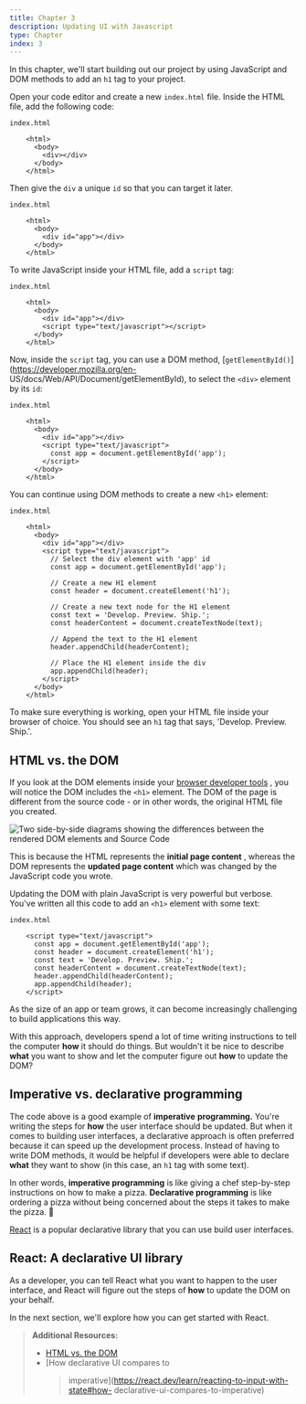 ```yaml
---
title: Chapter 3
description: Updating UI with Javascript
type: Chapter
index: 3
---
```


In this chapter, we'll start building out our project by using JavaScript and
DOM methods to add an `h1` tag to your project.

Open your code editor and create a new `index.html` file. Inside the HTML
file, add the following code:

```tsx
index.html

    <html>
      <body>
        <div></div>
      </body>
    </html>
```

Then give the `div` a unique `id` so that you can target it later.

```tsx
index.html

    <html>
      <body>
        <div id="app"></div>
      </body>
    </html>
```

To write JavaScript inside your HTML file, add a `script` tag:

```tsx
index.html

    <html>
      <body>
        <div id="app"></div>
        <script type="text/javascript"></script>
      </body>
    </html>
```

Now, inside the `script` tag, you can use a DOM method,
[`getElementById()`](https://developer.mozilla.org/en-
US/docs/Web/API/Document/getElementById), to select the `<div>` element by its
`id`:

```tsx
index.html

    <html>
      <body>
        <div id="app"></div>
        <script type="text/javascript">
          const app = document.getElementById('app');
        </script>
      </body>
    </html>
```

You can continue using DOM methods to create a new `<h1>` element:

```tsx
index.html

    <html>
      <body>
        <div id="app"></div>
        <script type="text/javascript">
          // Select the div element with 'app' id
          const app = document.getElementById('app');

          // Create a new H1 element
          const header = document.createElement('h1');

          // Create a new text node for the H1 element
          const text = 'Develop. Preview. Ship.';
          const headerContent = document.createTextNode(text);

          // Append the text to the H1 element
          header.appendChild(headerContent);

          // Place the H1 element inside the div
          app.appendChild(header);
        </script>
      </body>
    </html>
```

To make sure everything is working, open your HTML file inside your browser of
choice. You should see an `h1` tag that says, 'Develop. Preview. Ship.'.

## HTML vs. the DOM

If you look at the DOM elements inside your [browser developer tools](https://developer.mozilla.org/docs/Learn/Common_questions/Tools_and_setup/What_are_browser_developer_tools) ,
you will notice the DOM includes the `<h1>` element. The DOM of the page is
different from the source code - or in other words, the original HTML file you
created.

![Two side-by-side diagrams showing the differences between the rendered DOM
elements and Source Code](../../assets/learn-dom-and-source.webp)

This is because the HTML represents the **initial page content** , whereas the
DOM represents the **updated page content** which was changed by the
JavaScript code you wrote.

Updating the DOM with plain JavaScript is very powerful but verbose. You've
written all this code to add an `<h1>` element with some text:

```tsx
index.html

    <script type="text/javascript">
      const app = document.getElementById('app');
      const header = document.createElement('h1');
      const text = 'Develop. Preview. Ship.';
      const headerContent = document.createTextNode(text);
      header.appendChild(headerContent);
      app.appendChild(header);
    </script>
```

As the size of an app or team grows, it can become increasingly challenging to
build applications this way.

With this approach, developers spend a lot of time writing instructions to
tell the computer **how** it should do things. But wouldn't it be nice to
describe **what** you want to show and let the computer figure out **how** to
update the DOM?

## Imperative vs. declarative programming

The code above is a good example of **imperative** **programming.** You're
writing the steps for **how** the user interface should be updated. But when
it comes to building user interfaces, a declarative approach is often
preferred because it can speed up the development process. Instead of having
to write DOM methods, it would be helpful if developers were able to declare
**what** they want to show (in this case, an `h1` tag with some text).

In other words, **imperative programming** is like giving a chef step-by-step
instructions on how to make a pizza. **Declarative programming** is like
ordering a pizza without being concerned about the steps it takes to make the
pizza. 🍕

[React](https://react.dev/) is a popular declarative library that you can use
build user interfaces.

## React: A declarative UI library

As a developer, you can tell React what you want to happen to the user
interface, and React will figure out the steps of **how** to update the DOM on
your behalf.

In the next section, we'll explore how you can get started with React.

> **Additional Resources:**
>
> - [HTML vs. the
>   DOM](https://developer.chrome.com/docs/devtools/dom/#appendix)
> - [How declarative UI compares to
>   > imperative](https://react.dev/learn/reacting-to-input-with-state#how-
>   > declarative-ui-compares-to-imperative)


